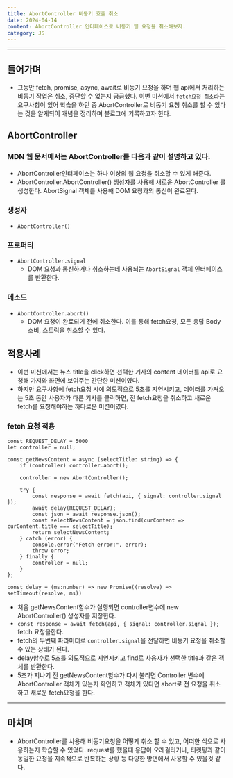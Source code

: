 ```yaml
---
title: AbortController 비동기 호출 취소
date: 2024-04-14
content: AbortController 인터페이스로 비동기 웹 요청을 취소해보자.
category: JS
---
```

---
## 들어가며
 - 그동안 fetch, promise, async, await로 비동기 요청을 하며 웹 api에서 처리하는 비동기 작업은 취소, 중단할 수 없는지 궁금했다. 이번 미션에서 `fetch요청 취소`라는 요구사항이 있어 학습을 하던 중 AbortController로 비동기 요청 취소를 할 수 있다는 것을 알게되어 개념을 정리하며 블로그에 기록하고자 한다.

## AbortController
### MDN 웹 문서에서는 AbortController를 다음과 같이 설명하고 있다.
 - AbortController인터페이스는 하나 이상의 웹 요청을 취소할 수 있게 해준다.
 - AbortController.AbortController() 생성자를 사용해 새로운 AbortController 를 생성한다. AbortSignal 객체를 사용해 DOM 요청과의 통신이 완료된다.

### 생성자
 - `AbortController()`

### 프로퍼티
 - `AbortController.signal`
   - DOM 요청과 통신하거나 취소하는데 사용되는 `AbortSignal` 객체 인터페이스를 반환한다.

### 메소드
 - `AbortController.abort()`
   - DOM 요청이 완료되기 전에 취소한다. 이를 통해 fetch요청, 모든 응답 Body소비, 스트림을 취소할 수 있다.


## 적용사례
 - 이번 미션에서는 뉴스 title을 click하면 선택한 기사의 content 데이터를 api로 요청해 가져와 화면에 보여주는 간단한 미션이였다. 
 - 하지만 요구사항에 fetch요청 시에 의도적으로 5초를 지연시키고, 데이터를 가져오는 5초 동안 사용자가 다른 기사를 클릭하면, 전 fetch요청을 취소하고 새로운 fetch를 요청해야하는 까다로운 미션이였다.

### fetch 요청 적용
```
const REQUEST_DELAY = 5000
let controller = null;

const getNewsContent = async (selectTitle: string) => {
    if (controller) controller.abort();

    controller = new AbortController();

    try {
        const response = await fetch(api, { signal: controller.signal });
        await delay(REQUEST_DELAY);
        const json = await response.json();
        const selectNewsContent = json.find(curContent => curContent.title === selectTitle);
        return selectNewsContent;
    } catch (error) {
        console.error("Fetch error:", error);
        throw error;
    } finally {
        controller = null;
    }
};

const delay = (ms:number) => new Promise((resolve) => setTimeout(resolve, ms))
```

 - 처음 getNewsContent함수가 실행되면 controller변수에 new AbortController() 생성자를 저장한다.
 - `const response = await fetch(api, { signal: controller.signal });` fetch 요청을한다.
 - fetch의 두번째 파라미터로 `controller.signal`을 전달하면 비동기 요청을 취소할 수 있는 상태가 된다.
 - delay함수로 5초를 의도적으로 지연시키고 find로 사용자가 선택한 title과 같은 객체를 반환한다.
 - 5초가 지나기 전 getNewsContent함수가 다시 불리면 Controller 변수에 AbortController 객체가 있는지 확인하고 객체가 있다면 abort로 전 요청을 취소하고 새로운 fetch요청을 한다.

----
## 마치며
- AbortController를 사용해 비동기요청을 어떻게 취소 할 수 있고, 어떠한 식으로 사용하는지 학습할 수 있었다. request를 했을때 응답이 오래걸리거나, 티켓팅과 같이 동일한 요청을 지속적으로 반복하는 상황 등 다양한 방면에서 사용할 수 있을것 같다.
